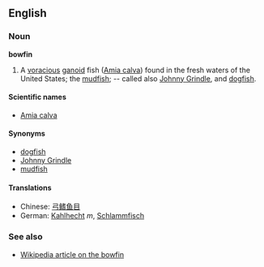 ==English==
===Noun===
'''bowfin'''

#A [[voracious]] [[ganoid]] fish ([[Amia calva]]) found in the fresh waters of the United States; the [[mudfish]]; -- called also [[Johnny Grindle]], and [[dogfish]].

====Scientific names====
*[[Amia calva]]

====Synonyms====
*[[dogfish]]<!-- synonym may be regional only -->
*[[Johnny Grindle]]
*[[mudfish]]

====Translations====
*Chinese: [[弓鳍鱼目]]<!-- or just [[弓鳍鱼]]? -->
*German: [[Kahlhecht]] ''m'', [[Schlammfisch]]

===See also===
*[[w:Bowfin|Wikipedia article on the bowfin]]